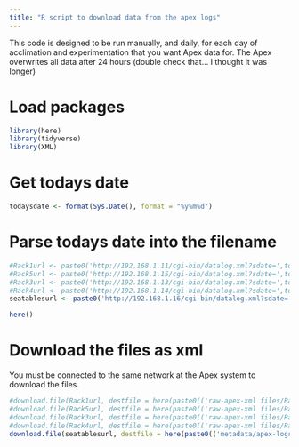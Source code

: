 ```yaml
--- 
title: "R script to download data from the apex logs"
---
```

This code is designed to be run manually, and daily, for each day of acclimation and experimentation that you want Apex data for. The Apex overwrites all data after 24 hours (double check that... I thought it was longer)

# Load packages
```r
library(here)
library(tidyverse)
library(XML)
```

# Get todays date
```r
todaysdate <- format(Sys.Date(), format = "%y%m%d")
```

# Parse todays date into the filename
```r
#Rack1url <- paste0('http://192.168.1.11/cgi-bin/datalog.xml?sdate=',todaysdate,'&days=3')
#Rack5url <- paste0('http://192.168.1.15/cgi-bin/datalog.xml?sdate=',todaysdate,'&days=3')
#Rack3url <- paste0('http://192.168.1.13/cgi-bin/datalog.xml?sdate=',todaysdate,'&days=3')
#Rack4url <- paste0('http://192.168.1.14/cgi-bin/datalog.xml?sdate=',todaysdate,'&days=3'
seatablesurl <- paste0('http://192.168.1.16/cgi-bin/datalog.xml?sdate=',todaysdate,'&days=7')
```

```r
here()
```

# Download the files as xml

You must be connected to the same network at the Apex system to 
download the files.

```r
#download.file(Rack1url, destfile = here(paste0(('raw-apex-xml files/Rack 1/'),'Rack 1_',todaysdate,'.xml')))
#download.file(Rack5url, destfile = here(paste0(('raw-apex-xml files/Rack 5/'),'Rack 5_',todaysdate,'.xml')))
#download.file(Rack3url, destfile = here(paste0(('raw-apex-xml files/Rack 3/'),'Rack 3_',todaysdate,'.xml')))
#download.file(Rack4url, destfile = here(paste0(('raw-apex-xml files/Rack 4/'),'Rack 4_',todaysdate,'.xml')))
download.file(seatablesurl, destfile = here(paste0(('metadata/apex-logs/raw-apex-xml/'),'seatables',todaysdate,'.xml')))
```


